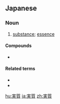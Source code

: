 ==Japanese==
{{ja-kanjitab|じつ|しつ|k1=じっ|yomi=on}}

===Noun===
{{ja-noun|じっしつ}}

# [[substance]]; [[essence]]

====Compounds====
* {{l/ja|実質的}}

====Related terms====
* {{ja-r|実質経済成長率|じっしつ けいざい せいちょう りつ}}
* {{ja-r|実質賃金|じっしつ ちんぎん}}

[[hu:実質]]
[[ja:実質]]
[[zh:実質]]